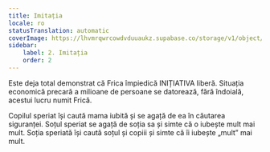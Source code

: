 ```yaml
---
title: Imitația
locale: ro
statusTranslation: automatic
coverImage: https://lhvmrqwrcowdvduuaukz.supabase.co/storage/v1/object/public/strapi-uploads/small_cover-educacion-fundamental.webp-2d51a7828a2b1309555be27f7e2a61a0.webp
sidebar:
    label: 2. Imitația
    order: 2
---
```

Este deja total demonstrat că Frica împiedică INIȚIATIVA liberă. Situația economică precară a milioane de persoane se datorează, fără îndoială, acestui lucru numit Frică.

Copilul speriat își caută mama iubită și se agață de ea în căutarea siguranței. Soțul speriat se agață de soția sa și simte că o iubește mult mai mult. Soția speriată își caută soțul și copiii și simte că îi iubește „mult” mai mult.
